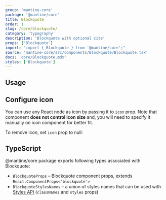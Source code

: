 ```yaml
---
group: 'mantine-core'
package: '@mantine/core'
title: Blockquote
order: 1
slug: /core/blockquote/
category: 'typography'
description: 'Blockquote with optional cite'
props: ['Blockquote']
import: "import { Blockquote } from '@mantine/core';"
source: 'mantine-core/src/components/Blockquote/Blockquote.tsx'
docs: 'core/Blockquote.mdx'
styles: ['Blockquote']
---
```



## Usage

<Demo data={BlockquoteDemos.configurator} />

## Configure icon

You can use any React node as icon by passing it to `icon` prop.
Note that component **does not control icon size** and, you will need to specify it manually on icon component for better fit.

<Demo data={BlockquoteDemos.icon} />

To remove icon, set `icon` prop to null:

<Demo data={BlockquoteDemos.noIcon} />

## TypeScript

@mantine/core package exports following types associated with Blockquote:

- `BlockquoteProps` – Blockquote component props, extends `React.ComponentProps<'blockquote'>`
- `BlockquoteStylesNames` – a union of styles names that can be used with [Styles API](/theming/styles-api/) (`classNames` and `styles` props)
